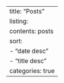 ---
title: "Posts"
listing:
    contents: posts
    sort:
        - "date desc"
        - "title desc"
    categories: true
---